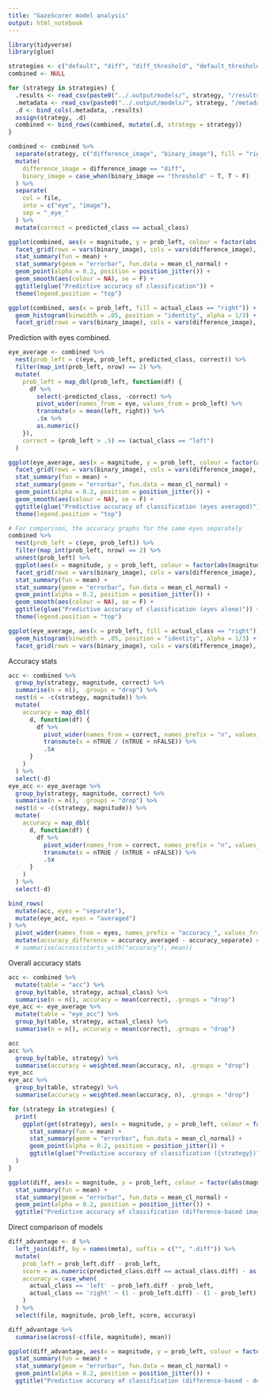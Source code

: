 ```yaml
---
title: "GazeScorer model analysis"
output: html_notebook
---
```


```r
library(tidyverse)
library(glue)

strategies <- c("default", "diff", "diff_threshold", "default_threshold")
combined <- NULL

for (strategy in strategies) {
  .results <- read_csv(paste0("../.output/models/", strategy, "/results.csv"))
  .metadata <- read_csv(paste0("../.output/models/", strategy, "/metadata.csv"))
  .d <- bind_cols(.metadata, .results)
  assign(strategy, .d)
  combined <- bind_rows(combined, mutate(.d, strategy = strategy))
}

combined <- combined %>%
  separate(strategy, c("difference_image", "binary_image"), fill = "right", remove = F) %>%
  mutate(
    difference_image = difference_image == "diff",
    binary_image = case_when(binary_image == "threshold" ~ T, T ~ F)
  ) %>%
  separate(
    col = file, 
    into = c("eye", "image"), 
    sep = "_eye_"
  ) %>%
  mutate(correct = predicted_class == actual_class)

```

```r

ggplot(combined, aes(x = magnitude, y = prob_left, colour = factor(abs(magnitude)))) +
  facet_grid(rows = vars(binary_image), cols = vars(difference_image), labeller = "label_both") +
  stat_summary(fun = mean) +
  stat_summary(geom = "errorbar", fun.data = mean_cl_normal) +
  geom_point(alpha = 0.2, position = position_jitter()) +
  geom_smooth(aes(colour = NA), se = F) +
  ggtitle(glue("Predictive accuracy of classification")) +
  theme(legend.position = "top")

ggplot(combined, aes(x = prob_left, fill = actual_class == "right")) +
  geom_histogram(binwidth = .05, position = "identity", alpha = 1/3) +
  facet_grid(rows = vars(binary_image), cols = vars(difference_image), labeller = "label_both")

```

Prediction with eyes combined.

```r

eye_average <- combined %>% 
  nest(prob_left = c(eye, prob_left, predicted_class, correct)) %>%
  filter(map_int(prob_left, nrow) == 2) %>%
  mutate(
    prob_left = map_dbl(prob_left, function(df) {
      df %>% 
        select(-predicted_class, -correct) %>%
        pivot_wider(names_from = eye, values_from = prob_left) %>%
        transmute(x = mean(left, right)) %>%
        .$x %>%
        as.numeric()
    }),
    correct = (prob_left > .5) == (actual_class == "left")
  ) 

ggplot(eye_average, aes(x = magnitude, y = prob_left, colour = factor(abs(magnitude)))) +
  facet_grid(rows = vars(binary_image), cols = vars(difference_image), labeller = "label_both") +
  stat_summary(fun = mean) +
  stat_summary(geom = "errorbar", fun.data = mean_cl_normal) +
  geom_point(alpha = 0.2, position = position_jitter()) +
  geom_smooth(aes(colour = NA), se = F) +
  ggtitle(glue("Predictive accuracy of classification (eyes averaged)")) +
  theme(legend.position = "top")

# For comparison, the accuracy graphs for the same eyes separately
combined %>% 
  nest(prob_left = c(eye, prob_left)) %>%
  filter(map_int(prob_left, nrow) == 2) %>%
  unnest(prob_left) %>%
  ggplot(aes(x = magnitude, y = prob_left, colour = factor(abs(magnitude)))) +
  facet_grid(rows = vars(binary_image), cols = vars(difference_image), labeller = "label_both") +
  stat_summary(fun = mean) +
  stat_summary(geom = "errorbar", fun.data = mean_cl_normal) +
  geom_point(alpha = 0.2, position = position_jitter()) +
  geom_smooth(aes(colour = NA), se = F) +
  ggtitle(glue("Predictive accuracy of classification (eyes alone)")) +
  theme(legend.position = "top")

ggplot(eye_average, aes(x = prob_left, fill = actual_class == "right")) +
  geom_histogram(binwidth = .05, position = "identity", alpha = 1/3) +
  facet_grid(rows = vars(binary_image), cols = vars(difference_image), labeller = "label_both")

```

Accuracy stats

```r

acc <- combined %>% 
  group_by(strategy, magnitude, correct) %>% 
  summarise(n = n(), .groups = "drop") %>%
  nest(d = -c(strategy, magnitude)) %>%
  mutate(
    accuracy = map_dbl(
      d, function(df) {
        df %>% 
          pivot_wider(names_from = correct, names_prefix = "n", values_from = n) %>% 
          transmute(x = nTRUE / (nTRUE + nFALSE)) %>% 
          .$x
      }
    )
  ) %>%
  select(-d)
eye_acc <- eye_average %>% 
  group_by(strategy, magnitude, correct) %>% 
  summarise(n = n(), .groups = "drop") %>%
  nest(d = -c(strategy, magnitude)) %>%
  mutate(
    accuracy = map_dbl(
      d, function(df) {
        df %>% 
          pivot_wider(names_from = correct, names_prefix = "n", values_from = n) %>% 
          transmute(x = nTRUE / (nTRUE + nFALSE)) %>% 
          .$x
      }
    )
  ) %>%
  select(-d)

bind_rows(
  mutate(acc, eyes = "separate"),
  mutate(eye_acc, eyes = "averaged")
) %>%
  pivot_wider(names_from = eyes, names_prefix = "accuracy_", values_from = accuracy) %>%
  mutate(accuracy_difference = accuracy_averaged - accuracy_separate) #%>%
  # summarise(across(starts_with("accuracy"), mean))
```
Overall accuracy stats

```r

acc <- combined %>% 
  mutate(table = "acc") %>%
  group_by(table, strategy, actual_class) %>% 
  summarise(n = n(), accuracy = mean(correct), .groups = "drop")
eye_acc <- eye_average %>% 
  mutate(table = "eye_acc") %>%
  group_by(table, strategy, actual_class) %>% 
  summarise(n = n(), accuracy = mean(correct), .groups = "drop")

acc
acc %>% 
  group_by(table, strategy) %>% 
  summarise(accuracy = weighted.mean(accuracy, n), .groups = "drop")
eye_acc
eye_acc %>% 
  group_by(table, strategy) %>% 
  summarise(accuracy = weighted.mean(accuracy, n), .groups = "drop")


```

```r

for (strategy in strategies) {
  print(
    ggplot(get(strategy), aes(x = magnitude, y = prob_left, colour = factor(abs(magnitude)))) +
      stat_summary(fun = mean) +
      stat_summary(geom = "errorbar", fun.data = mean_cl_normal) +
      geom_point(alpha = 0.2, position = position_jitter()) +
      ggtitle(glue("Predictive accuracy of classification ({strategy})"))
  )
}

```

```r

ggplot(diff, aes(x = magnitude, y = prob_left, colour = factor(abs(magnitude)))) +
  stat_summary(fun = mean) +
  stat_summary(geom = "errorbar", fun.data = mean_cl_normal) +
  geom_point(alpha = 0.2, position = position_jitter()) +
  ggtitle("Predictive accuracy of classification (difference-based images)")

```

Direct comparison of models

```r

diff_advantage <- d %>%
  left_join(diff, by = names(meta), suffix = c("", ".diff")) %>%
  mutate(
    prob_left = prob_left.diff - prob_left,
    score = as.numeric(predicted_class.diff == actual_class.diff) - as.numeric(predicted_class == actual_class),
    accuracy = case_when(
      actual_class == 'left' ~ prob_left.diff - prob_left,
      actual_class == 'right' ~ (1 - prob_left.diff) - (1 - prob_left)
    )
  ) %>%
  select(file, magnitude, prob_left, score, accuracy)

diff_advantage %>% 
  summarise(across(-c(file, magnitude), mean))

```

```r

ggplot(diff_advantage, aes(x = magnitude, y = prob_left, colour = factor(abs(magnitude)))) +
  stat_summary(fun = mean) +
  stat_summary(geom = "errorbar", fun.data = mean_cl_normal) +
  geom_point(alpha = 0.2, position = position_jitter()) +
  ggtitle("Predictive accuracy of classification (difference-based - default)")

```
